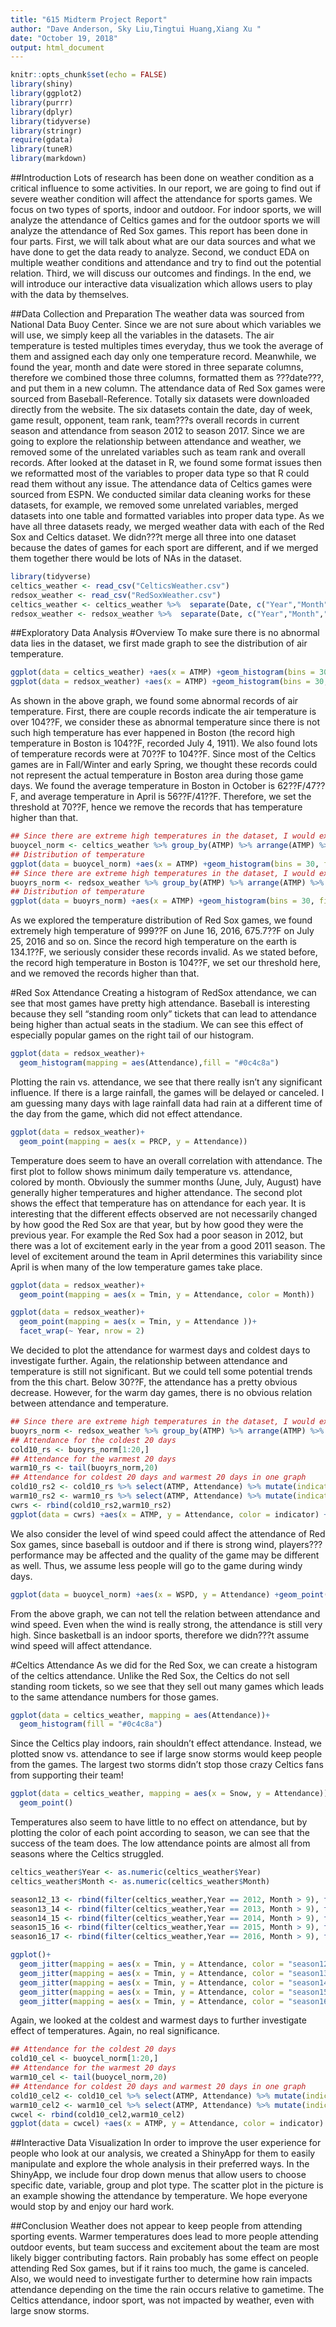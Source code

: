 ```yaml
---
title: "615 Midterm Project Report"
author: "Dave Anderson, Sky Liu,Tingtui Huang,Xiang Xu "
date: "October 19, 2018"
output: html_document
---
```


```r
knitr::opts_chunk$set(echo = FALSE)
library(shiny)
library(ggplot2)
library(purrr)
library(dplyr)
library(tidyverse)
library(stringr)
require(gdata)
library(tuneR)
library(markdown)
```

##Introduction
Lots of research has been done on weather condition as a critical influence to some activities. In our report, we are going to find out if severe weather condition will affect the attendance for sports games. We focus on two types of sports, indoor and outdoor. For indoor sports, we will analyze the attendance of Celtics games and for the outdoor sports we will analyze the attendance of Red Sox games.
This report has been done in four parts. First, we will talk about what are our data sources and what we have done to get the data ready to analyze. Second, we conduct EDA on multiple weather conditions and attendance and try to find out the potential relation. Third, we will discuss our outcomes and findings. In the end, we will introduce our interactive data visualization which allows users to play with the data by themselves.

##Data Collection and Preparation
The weather data was sourced from National Data Buoy Center. Since we are not sure about which variables we will use, we simply keep all the variables in the datasets. The air temperature is tested multiples times everyday, thus we took the average of them and assigned each day only one temperature record. Meanwhile, we found the year, month and date were stored in three separate columns, therefore we combined those three columns, formatted them as ???date???, and put them in a new column.
The attendance data of Red Sox games were sourced from Baseball-Reference. Totally six datasets were downloaded directly from the website. The six datasets contain the date, day of week, game result, opponent, team rank, team???s overall records in current season and attendance from season 2012 to season 2017. Since we are going to explore the relationship between attendance and weather, we removed some of the unrelated variables such as team rank and overall records. After looked at the dataset in R, we found some format issues then we reformatted most of the variables to proper data type so that R could read them without any issue. 
The attendance data of Celtics games were sourced from ESPN. We conducted similar data cleaning works for these datasets, for example, we removed some unrelated variables, merged datasets into one table and formatted variables into proper data type. 
As we have all three datasets ready, we merged weather data with each of the Red Sox and Celtics dataset. We didn???t merge all three into one dataset because the dates of games for each sport are different, and if we merged them together there would be lots of NAs in the dataset.


```r
library(tidyverse)
celtics_weather <- read_csv("CelticsWeather.csv")
redsox_weather <- read_csv("RedSoxWeather.csv")
celtics_weather <- celtics_weather %>%  separate(Date, c("Year","Month","Day"))
redsox_weather <- redsox_weather %>%  separate(Date, c("Year","Month","Day"))
```
##Exploratory Data Analysis
#Overview
To make sure there is no abnormal data lies in the dataset, we first made graph to see the distribution of air temperature.
```r
ggplot(data = celtics_weather) +aes(x = ATMP) +geom_histogram(bins = 30, fill = "#0c4c8a") +theme_minimal()+ ggtitle("Celtics Temperatures")
ggplot(data = redsox_weather) +aes(x = ATMP) +geom_histogram(bins = 30, fill = "#0c4c8a") +theme_minimal()+ ggtitle("Red Sox Temperatures")
```


As shown in the above graph, we found some abnormal records of air temperature. First, there are couple records indicate the air temperature is over 104??F, we consider these as abnormal temperature since there is not such high temperature has ever happened in Boston (the record high temperature in Boston is 104??F, recorded July 4, 1911). We also found lots of temperature records were at 70??F to 104??F. Since most of the Celtics games are in Fall/Winter and early Spring, we thought these records could not represent the actual temperature in Boston area during those game days. We found the average temperature in Boston in October is 62??F/47??F, and average temperature in April is 56??F/41??F. Therefore, we set the threshold at 70??F, hence we remove the records that has temperature higher than that.

```r
## Since there are extreme high temperatures in the dataset, I would exclude the rows with temperature higher than 70F
buoycel_norm <- celtics_weather %>% group_by(ATMP) %>% arrange(ATMP) %>% filter(ATMP<=70)
## Distribution of temperature
ggplot(data = buoycel_norm) +aes(x = ATMP) +geom_histogram(bins = 30, fill = "#0c4c8a") +theme_minimal()+ggtitle("Cleaned Celtics Temps")
## Since there are extreme high temperatures in the dataset, I would exclude the rows with temperature higher than 70F
buoyrs_norm <- redsox_weather %>% group_by(ATMP) %>% arrange(ATMP) %>% filter(ATMP<=104)
## Distribution of temperature
ggplot(data = buoyrs_norm) +aes(x = ATMP) +geom_histogram(bins = 30, fill = "#0c4c8a") +theme_minimal()+ggtitle("Cleaned Red Sox Temps")

```

As we explored the temperature distribution of Red Sox games, we found extremely high temperature of 999??F on June 16, 2016, 675.7??F on July 25, 2016 and so on. Since the record high temperature on the earth is 134.1??F, we seriously consider these records invalid. As we stated before, the record high temperature in Boston is 104??F, we set our threshold here, and we removed the records higher than that.

#Red Sox Attendance
Creating a histogram of RedSox attendance, we can see that most games have pretty high attendance. Baseball is interesting because they sell "standing room only" tickets that can lead to attendance being higher than actual seats in the stadium. We can see this effect of especially popular games on the right tail of our histogram. 

```r
ggplot(data = redsox_weather)+
  geom_histogram(mapping = aes(Attendance),fill = "#0c4c8a")
```

Plotting the rain vs. attendance, we see that there really isn't any significant influence. If there is a large rainfall, the games will be delayed or canceled. I am guessing many days with lage rainfall data had rain at a different time of the day from the game, which did not effect attendance. 

```r
ggplot(data = redsox_weather)+
  geom_point(mapping = aes(x = PRCP, y = Attendance))
```



Temperature does seem to have an overall correlation with attendance. The first plot to follow shows minimum daily temperature vs. attendance, colored by month. Obviously the summer months (June, July, August) have generally higher temperatures and higher attendance. The second plot shows the effect that temperature has on attendance for each year. It is interesting that the different effects observed are not necessarily changed by how good the Red Sox are that year, but by how good they were the previous year. For example the Red Sox had a poor season in 2012, but there was a lot of excitement early in the year from a good 2011 season. The level of excitement around the team in April determines this variability since April is when many of the low temperature games take place. 

```r
ggplot(data = redsox_weather)+
  geom_point(mapping = aes(x = Tmin, y = Attendance, color = Month))

ggplot(data = redsox_weather)+
  geom_point(mapping = aes(x = Tmin, y = Attendance ))+
  facet_wrap(~ Year, nrow = 2)
```



We decided to plot the attendance for warmest days and coldest days to investigate further. Again, the relationship between attendance and temperature is still not significant. But we could tell some potential trends from the this chart. Below 30??F, the attendance has a pretty obvious decrease. However, for the warm day games, there is no obvious relation between attendance and temperature.
```r
## Since there are extreme high temperatures in the dataset, I would exclude the rows with temperature higher than 70F
buoyrs_norm <- redsox_weather %>% group_by(ATMP) %>% arrange(ATMP) %>% filter(ATMP<=104)
## Attendance for the coldest 20 days
cold10_rs <- buoyrs_norm[1:20,]
## Attendance for the warmest 20 days
warm10_rs <- tail(buoyrs_norm,20)
## Attendance for coldest 20 days and warmest 20 days in one graph
cold10_rs2 <- cold10_rs %>% select(ATMP, Attendance) %>% mutate(indicator = as.factor(rep(1,1)))
warm10_rs2 <- warm10_rs %>% select(ATMP, Attendance) %>% mutate(indicator = as.factor(rep(0,1)))
cwrs <- rbind(cold10_rs2,warm10_rs2)
ggplot(data = cwrs) +aes(x = ATMP, y = Attendance, color = indicator) +geom_point() +theme_minimal()
```

We also consider the level of wind speed could affect the attendance of Red Sox games, since baseball is outdoor and if there is strong wind, players??? performance may be affected and the quality of the game may be different as well. Thus, we assume less people will go to the game during windy days.

```r
ggplot(data = buoycel_norm) +aes(x = WSPD, y = Attendance) +geom_point(color = "#0c4c8a") +theme_minimal()
```

From the above graph, we can not tell the relation between attendance and wind speed. Even when the wind is really strong, the attendance is still very high. Since basketball is an indoor sports, therefore we didn???t assume wind speed will affect attendance.




#Celtics Attendance
As we did for the Red Sox, we can create a histogram of the celtics attendance. Unlike the Red Sox, the Celtics do not sell standing room tickets, so we see that they sell out many games which leads to the same attendance numbers for those games. 
```r
ggplot(data = celtics_weather, mapping = aes(Attendance))+
  geom_histogram(fill = "#0c4c8a")
```

Since the Celtics play indoors, rain shouldn't effect attendance. Instead, we plotted snow vs. attendance to see if large snow storms would keep people from the games. The largest two storms didn't stop those crazy Celtics fans from supporting their team! 

```r
ggplot(data = celtics_weather, mapping = aes(x = Snow, y = Attendance))+
  geom_point()
```

Temperatures also seem to have little to no effect on attendance, but by plotting the color of each point according to season, we can see that the success of the team does. The low attendance points are almost all from seasons where the Celtics struggled. 
```r

celtics_weather$Year <- as.numeric(celtics_weather$Year)
celtics_weather$Month <- as.numeric(celtics_weather$Month)

season12_13 <- rbind(filter(celtics_weather,Year == 2012, Month > 9), filter(celtics_weather, Year == 2013, Month <= 6))
season13_14 <- rbind(filter(celtics_weather,Year == 2013, Month > 9), filter(celtics_weather, Year == 2014, Month <= 6))
season14_15 <- rbind(filter(celtics_weather,Year == 2014, Month > 9), filter(celtics_weather, Year == 2015, Month <= 6))
season15_16 <- rbind(filter(celtics_weather,Year == 2015, Month > 9), filter(celtics_weather, Year == 2016, Month <= 6))
season16_17 <- rbind(filter(celtics_weather,Year == 2016, Month > 9), filter(celtics_weather, Year == 2017, Month <= 6))

ggplot()+
  geom_jitter(mapping = aes(x = Tmin, y = Attendance, color = "season12-13"), data = season12_13)+
  geom_jitter(mapping = aes(x = Tmin, y = Attendance, color = "season13-14"), data = season13_14)+
  geom_jitter(mapping = aes(x = Tmin, y = Attendance, color = "season14-15"), data = season14_15)+
  geom_jitter(mapping = aes(x = Tmin, y = Attendance, color = "season15-16"), data = season15_16)+
  geom_jitter(mapping = aes(x = Tmin, y = Attendance, color = "season16-17"), data = season16_17)

```


Again, we looked at the coldest and warmest days to further investigate effect of temperatures. Again, no real significance. 
```r
## Attendance for the coldest 20 days
cold10_cel <- buoycel_norm[1:20,]
## Attendance for the warmest 20 days
warm10_cel <- tail(buoycel_norm,20)
## Attendance for coldest 20 days and warmest 20 days in one graph
cold10_cel2 <- cold10_cel %>% select(ATMP, Attendance) %>% mutate(indicator = as.factor(rep(1,1)))
warm10_cel2 <- warm10_cel %>% select(ATMP, Attendance) %>% mutate(indicator = as.factor(rep(0,1)))
cwcel <- rbind(cold10_cel2,warm10_cel2)
ggplot(data = cwcel) +aes(x = ATMP, y = Attendance, color = indicator) +geom_point() +theme_minimal()
```

##Interactive Data Visualization
In order to improve the user experience for people who look at our analysis, we created a ShinyApp for them to easily manipulate and explore the whole analysis in their preferred ways. In the ShinyApp, we include four drop down menus that allow users to choose specific date, variable, group and plot type. The scatter plot in the picture is an example showing the attendance by temperature. We hope everyone would stop by and enjoy our hard work.  

##Conclusion
Weather does not appear to keep people from attending sporting events. Warmer temperatures does lead to more people attending outdoor events, but team success and excitement about the team are most likely bigger contributing factors. Rain probably has some effect on people attending Red Sox games, but if it rains too much, the game is canceled. Also, we would need to investigate further to determine how rain impacts attendance depending on the time the rain occurs relative to gametime. The Celtics attendance, indoor sport, was not impacted by weather, even with large snow storms. 
